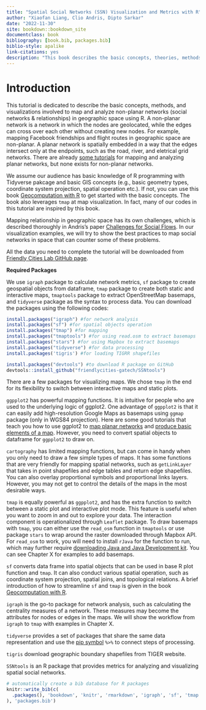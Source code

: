 ```yaml
--- 
title: "Spatial Social Networks (SSN) Visualization and Metrics with R"
author: "Xiaofan Liang, Clio Andris, Dipto Sarkar"
date: "2022-11-30"
site: bookdown::bookdown_site
documentclass: book
bibliography: [book.bib, packages.bib]
biblio-style: apalike
link-citations: yes
description: "This book describes the basic concepts, theories, methods, and visualizations involved to map and analyze spatial networks in R."
---
```


# Introduction 

This tutorial is dedicated to describe the basic concepts, methods, and visualizations involved to map and analyze non-planar networks (social networks & relationships) in geographic space using R. A non-planar network is a network in which the nodes are geolocated, while the edges can cross over each other without creating new nodes. For example, mapping Facebook friendships and flight routes in geographic space are non-planar. A planar network is spatially embedded in a way that the edges intersect only at the endpoints, such as the road, river, and eletrical grid networks. There are already [some tutorials](https://www.r-spatial.org/r/2019/09/26/spatial-networks.html) for mapping and analyzing planar networks, but none exists for non-planar networks. 

We assume our audience has basic knowledge of R programming with Tidyverse pakcage and basic GIS concepts (e.g., basic geometry types, coordinate system projection, spatial operation etc.). If not, you can use this book [Geocomputation with R](https://geocompr.robinlovelace.net/spatial-operations.html) to get started with the basic concepts. The book also leverages `tmap` at map visualization. In fact, many of our codes in this tutorial are inspired by this book.

Mapping relationship in geographic space has its own challenges, which is described thoroughly in Andris's paper [Challenges for Social Flows](https://isiarticles.com/bundles/Article/pre/pdf/105132.pdf). In our visualization examples, we will try to show the best practices to map social networks in space that can counter some of these problems. 

All the data you need to complete the tutorial will be downloaded from [Friendly Cities Lab GitHub page](https://github.com/friendlycities-gatech/Mapping_Networks_R).

**Required Packages**

We use `igraph` package to calculate network metrics, `sf` package to create geospatial objects from dataframe, `tmap` package to create both static and interactive maps, `tmaptools` package to extract OpenStreetMap basemaps, and `tidyverse` package as the syntax to process data. You can download the packages using the following codes:

```r
install.packages("igraph") #for network analysis
install.packages("sf") #for spatial objects operation
install.packages("tmap") #for mapping 
install.packages("tmaptools") #for using read.osm to extract basemaps
install.packages("stars") #for using Mapbox to extract basemaps 
install.packages("tidyverse") #for data processing 
install.packages('tigris') #for loading TIGRR shapefiles

install.packages("devtools") #to download R package on GitHub
devtools::install_github("friendlycities-gatech/SSNtools")
```

There are a few packages for visualizing maps. We chose `tmap` in the end for its flexibility to switch between interactive maps and static plots. 

`ggpplot2` has powerful mapping functions. It is intuitive for people who are used to the underlying logic of ggplot2. One advantage of `ggpplot2` is that it can easily add high-resolution Google Maps as basemaps using `ggmap` package (only in WGS84 projection). Here are some good tutorials that teach you how to use ggplot2 to [map planar networks](https://www.r-spatial.org/r/2018/10/25/ggplot2-sf.html) and [produce basic elements of a map](https://www.earthdatascience.org/courses/earth-analytics/spatial-data-r/make-maps-with-ggplot-in-R/). However, you need to convert spatial objects to dataframe for `ggpplot2` to draw on.  

`cartography` has limited mapping functions, but can come in handy when you only need to draw a few simple types of maps. It has some functions that are very friendly for mapping spatial networks, such as `getLinkLayer` that takes in point shapefiles and edge tables and return edge shapefiles. You can also overlay proportional symbols and proportional links layers. However, you may not get to control the details of the maps in the most desirable ways. 

`tmap` is equally powerful as `ggpplot2`, and has the extra function to switch between a static plot and interactive plot mode. This feature is useful when you want to zoom in and out to explore your data. The interaction component is operationalized through `Leaflet` package. To draw basemaps with `tmap`, you can either use the `read_osm` function in `tmaptools` or use package `stars` to wrap around the raster downloaded through Mapbox API. For `read_osm` to work, you will need to install `rJava` for the function to run, which may further require [downloading Java and Java Development kit](https://github.com/rstudio/rstudio/issues/2254). You can see Chapter X for examples to add basemaps. 

`sf` converts data frame into spatial objects that can be used in base R plot function and `tmap`. It can also conduct various spatial operation, such as coordinate system projection, spatial joins, and topological relations. A brief introduction of how to streamline `sf` and `tmap` is given in the book [Geocomputation with R](https://geocompr.robinlovelace.net/spatial-operations.html). 

`igraph` is the go-to package for network analysis, such as calculating the centrality measures of a network. These measures may become the attributes for nodes or edges in the maps. We will show the workflow from `igraph` to `tmap` with examples in Chapter X. 

`tidyverse` provides a set of packages that share the same data representation and use the [pip symbol](https://style.tidyverse.org/pipes.html) `%>%` to connect steps of processing. 

`tigris` download geographic boundary shapefiles from TIGER website.

`SSNtools` is an R package that provides metrics for analyzing and visualizing spatial social networks.

```r
# automatically create a bib database for R packages
knitr::write_bib(c(
  .packages(), 'bookdown', 'knitr', 'rmarkdown', 'igraph', 'sf', 'tmap', 'tidyverse', 'readr', 'tigris', 'devtools', 'SSNtools'
), 'packages.bib')
```
